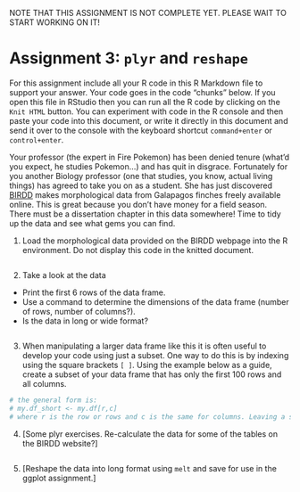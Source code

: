 NOTE THAT THIS ASSIGNMENT IS NOT COMPLETE YET. 
PLEASE WAIT TO START WORKING ON IT!

# Assignment 3: `plyr` and `reshape`

For this assignment include all your R code in this R Markdown file to support your answer. Your code goes in the code "chunks" below. If you open this file in RStudio then you can run all the R code by clicking on the `Knit HTML` button. You can experiment with code in the R console and then paste your code into this document, or write it directly in this document and send it over to the console with the keyboard shortcut `command+enter` or `control+enter`.

Your professor (the expert in Fire Pokemon) has been denied tenure (what'd you expect, he studies Pokemon...) and has quit in disgrace.
Fortunately for you another Biology professor (one that studies, you know, actual living things) has agreed to take you on as a student. 
She has just discovered [BIRDD](http://bioquest.org/birdd/morph.php) makes morphological data from Galapagos finches freely available online. 
This is great because you don't have money for a field season. 
There must be a dissertation chapter in this data somewhere! 
Time to tidy up the data and see what gems you can find.

1. Load the morphological data provided on the BIRDD webpage into the R environment.
Do not display this code in the knitted document.

```r

```

2. Take a look at the data
  - Print the first 6 rows of the data frame.
  - Use a command to determine the dimensions of the data frame (number of rows, number of columns?).
  - Is the data in long or wide format?

```r

```

3. When manipulating a larger data frame like this it is often useful to develop your code using just a subset.
One way to do this is by indexing using the square brackets `[ ]`. 
Using the example below as a guide, create a subset of your data frame that has only the first 100 rows and all columns.  

```r
# the general form is: 
# my.df_short <- my.df[r,c] 
# where r is the row or rows and c is the same for columns. Leaving a slot blank will take all rows or columns
```

4. [Some plyr exercises. Re-calculate the data for some of the tables on the BIRDD website?]

```r

```

5. [Reshape the data into long format using `melt` and save for use in the ggplot assignment.]

```r

```
